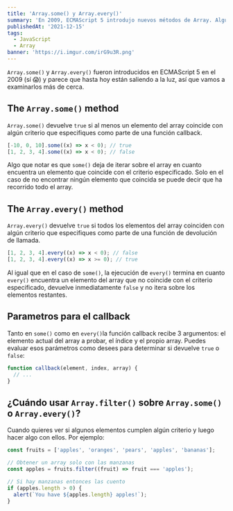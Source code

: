 ```yaml
---
title: 'Array.some() y Array.every()'
summary: 'En 2009, ECMAScript 5 introdujo nuevos métodos de Array. Algunos son bastante populares, otros como some() y every() parecen ser menos utilizados, por lo que los examinaremos más de cerca.'
publishedAt: '2021-12-15'
tags:
  - JavaScript
  - Array
banner: 'https://i.imgur.com/irG9u3R.png'
---
```


`Array.some()` y `Array.every()` fueron introducidos en ECMAScript 5 en el 2009 (sí 😱) y parece que hasta hoy están saliendo a la luz, así que vamos a examinarlos más de cerca.

## The `Array.some()` method

`Array.some()` devuelve `true` si al menos un elemento del array coincide con algún criterio que especifiques como parte de una función callback.

```js
[-10, 0, 10].some((x) => x < 0); // true
[1, 2, 3, 4].some((x) => x < 0); // false
```

Algo que notar es que `some()` deja de iterar sobre el array en cuanto encuentra un elemento que coincide con el criterio especificado. Solo en el caso de no encontrar ningún elemento que coincida se puede decir que ha recorrido todo el array.

## The `Array.every()` method

`Array.every()` devuelve `true` si todos los elementos del array coinciden con algún criterio que especifiques como parte de una función de devolución de llamada.

```js
[1, 2, 3, 4].every((x) => x < 0); // false
[1, 2, 3, 4].every((x) => x >= 0); // true
```

Al igual que en el caso de `some()`, la ejecución de `every()` termina en cuanto `every()` encuentra un elemento del array que no coincide con el criterio especificado, devuelve inmediatamente `false` y no itera sobre los elementos restantes.

## Parametros para el callback

Tanto en `some()` como en `every()`la función callback recibe 3 argumentos: el elemento actual del array a probar, el índice y el propio array. Puedes evaluar esos parámetros como desees para determinar si devuelve `true` o `false`:

```js
function callback(element, index, array) {
  // ...
}
```

## ¿Cuándo usar `Array.filter()` sobre `Array.some()` o `Array.every()`?

Cuando quieres ver si algunos elementos cumplen algún criterio y luego hacer algo con ellos. Por ejemplo:

```js
const fruits = ['apples', 'oranges', 'pears', 'apples', 'bananas'];

// Obtener un array solo con las manzanas
const apples = fruits.filter((fruit) => fruit === 'apples');

// Si hay manzanas entonces las cuento
if (apples.length > 0) {
  alert(`You have ${apples.length} apples!`);
}
```
